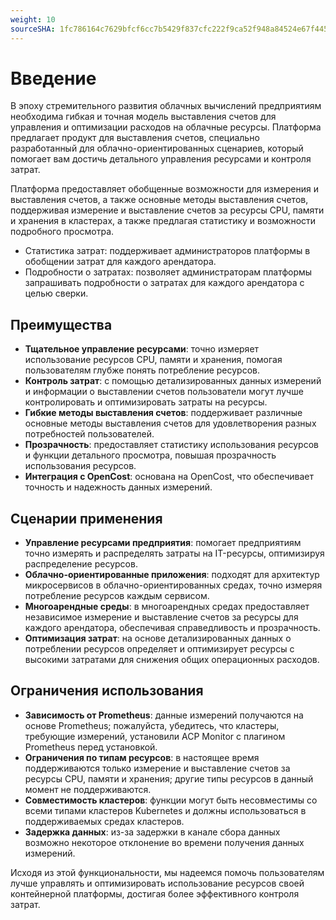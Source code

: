 ```yaml
---
weight: 10
sourceSHA: 1fc786164c7629bfcf6cc7b5429f837cfc222f9ca52f948a84524e67f4457923
---
```


# Введение

В эпоху стремительного развития облачных вычислений предприятиям необходима гибкая и точная модель выставления счетов для управления и оптимизации расходов на облачные ресурсы. Платформа предлагает продукт для выставления счетов, специально разработанный для облачно-ориентированных сценариев, который помогает вам достичь детального управления ресурсами и контроля затрат.

Платформа предоставляет обобщенные возможности для измерения и выставления счетов, а также основные методы выставления счетов, поддерживая измерение и выставление счетов за ресурсы CPU, памяти и хранения в кластерах, а также предлагая статистику и возможности подробного просмотра.

- Статистика затрат: поддерживает администраторов платформы в обобщении затрат для каждого арендатора.
- Подробности о затратах: позволяет администраторам платформы запрашивать подробности о затратах для каждого арендатора с целью сверки.

## Преимущества

- **Тщательное управление ресурсами**: точно измеряет использование ресурсов CPU, памяти и хранения, помогая пользователям глубже понять потребление ресурсов.
- **Контроль затрат**: с помощью детализированных данных измерений и информации о выставлении счетов пользователи могут лучше контролировать и оптимизировать затраты на ресурсы.
- **Гибкие методы выставления счетов**: поддерживает различные основные методы выставления счетов для удовлетворения разных потребностей пользователей.
- **Прозрачность**: предоставляет статистику использования ресурсов и функции детального просмотра, повышая прозрачность использования ресурсов.
- **Интеграция с OpenCost**: основана на OpenCost, что обеспечивает точность и надежность данных измерений.

## Сценарии применения

- **Управление ресурсами предприятия**: помогает предприятиям точно измерять и распределять затраты на IT-ресурсы, оптимизируя распределение ресурсов.
- **Облачно-ориентированные приложения**: подходят для архитектур микросервисов в облачно-ориентированных средах, точно измеряя потребление ресурсов каждым сервисом.
- **Многоарендные среды**: в многоарендных средах предоставляет независимое измерение и выставление счетов за ресурсы для каждого арендатора, обеспечивая справедливость и прозрачность.
- **Оптимизация затрат**: на основе детализированных данных о потреблении ресурсов определяет и оптимизирует ресурсы с высокими затратами для снижения общих операционных расходов.

## Ограничения использования

- **Зависимость от Prometheus**: данные измерений получаются на основе Prometheus; пожалуйста, убедитесь, что кластеры, требующие измерений, установили ACP Monitor с плагином Prometheus перед установкой.
- **Ограничения по типам ресурсов**: в настоящее время поддерживаются только измерение и выставление счетов за ресурсы CPU, памяти и хранения; другие типы ресурсов в данный момент не поддерживаются.
- **Совместимость кластеров**: функции могут быть несовместимы со всеми типами кластеров Kubernetes и должны использоваться в поддерживаемых средах кластеров.
- **Задержка данных**: из-за задержки в канале сбора данных возможно некоторое отклонение во времени получения данных измерений.

Исходя из этой функциональности, мы надеемся помочь пользователям лучше управлять и оптимизировать использование ресурсов своей контейнерной платформы, достигая более эффективного контроля затрат.
